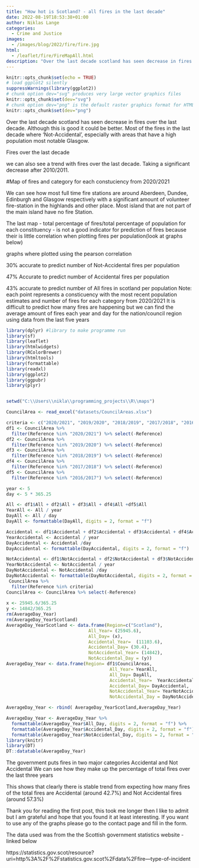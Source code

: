 ```yaml
---
title: "How hot is Scotland? - all fires in the last decade"
date: 2022-08-19T18:53:38+01:00
author: Niklas Lange
categories:
  - Crime and Justice
images:
  - /images/blog/2022/fire/fire.jpg
html:
  - /leaflet/fire/FireMapAll.html
description: "Over the last decade scotland has seen decrease in fires over the last decade. Although this is good it could be better. Most of the fires in the last decade where 'Not-Accidental', especially with areas that have a high population most notable Glasgow. Interactive maps of Fires  in Scotland from the last year and other interesting information - click the title to discover more"
---
```



```r
knitr::opts_chunk$set(echo = TRUE)
# load ggplot2 silently
suppressWarnings(library(ggplot2))
# chunk option dev="svg" produces very large vector graphics files
knitr::opts_chunk$set(dev="svg")
# chunk option dev="png" is the default raster graphics format for HTML output
knitr::opts_chunk$set(dev="png")
```
Over the last decade scotland has seen decrease in fires over the last decade. Although this is good it could be better. Most of the fires in the last decade where 'Not-Accidental', especially with areas that have a high population most notable Glasgow.

Fires over the last decade

we can also see a trend with fires over the last decade. Taking a significant decrease after 2010/2011.

#Map of fires and category for each constuciency from 2020/2021

We can see how most full time fire stations are around Aberdeen, Dundee, Edinburgh and Glasgow respectively with a significant amount of volunteer fire-station in the highlands and other place. Most island that are not part of the main island have no fire Station.

The last map - total percentage of fires/total percentage of population for each constituency - is not a good indicator for prediction of fires because their is little correlation when plotting fires per population(look at graphs below)

graphs where plotted using the pearson correlation


30% accurate to predict number of Not-Accidental fires per population


47% Accurate to predict number of Accidental fires per population


43% accurate to predict number of All fires in scotland per population
Note: each point represents a consticuency with the most recent population estimates and number of fires for each category from 2020/2021
It is difficult to predict how many fires are happening but we can find the average amount of fires each year and day for the nation/council region using data from the last five years


```r
library(dplyr) #library to make programme run
library(sf)
library(leaflet)
library(htmlwidgets)
library(RColorBrewer)
library(htmltools)
library(formattable)
library(readxl)
library(ggplot2)
library(ggpubr)
library(plyr)


setwd("C:\\Users\\nikla\\programming_projects\\R\\maps")

CouncilArea <- read_excel("datasets/CouncilAreas.xlsx")

criteria <- c("2020/2021", "2019/2020", "2018/2019", "2017/2018", "2016/2017")
df1 <- CouncilArea %>%
  filter(Reference %in% "2020/2021") %>% select(-Reference)
df2 <- CouncilArea %>%
  filter(Reference %in% "2019/2020") %>% select(-Reference)
df3 <- CouncilArea %>%
  filter(Reference %in% "2018/2019") %>% select(-Reference)
df4 <- CouncilArea %>%
  filter(Reference %in% "2017/2018") %>% select(-Reference)
df5 <- CouncilArea %>%
  filter(Reference %in% "2016/2017") %>% select(-Reference)

year <- 5
day <- 5 * 365.25

All <- df1$All + df2$All + df3$All + df4$All +df5$All
YearAll <- All / year
DayAll <- All / day
DayAll <- formattable(DayAll, digits = 2, format = "f")

Accidental <- df1$Accidental + df2$Accidental + df3$Accidental + df4$Accidental +df5$Accidental
YearAccidental <- Accidental / year
DayAccidental <- Accidental /day
DayAccidental <- formattable(DayAccidental, digits = 2, format = "f")

NotAccidental <- df1$NotAccidental + df2$NotAccidental + df3$NotAccidental + df4$NotAccidental +df5$NotAccidental
YearNotAccidental <- NotAccidental / year
DayNotAccidental <- NotAccidental /day
DayNotAccidental <- formattable(DayNotAccidental, digits = 2, format = "f")
 CouncilArea %>%
  filter(Reference %in% criteria)
CouncilArea <- CouncilArea %>% select(-Reference)
  
x <- 25945.6/365.25
y <- 14842/365.25
rm(AverageDay_Year)
rm(AverageDay_YearScotland)
AverageDay_YearScotland <- data.frame(Region=c("Scotland"),
                               All_Year= (25945.6),
                               All_Day= (x),
                               Accidental_Year=  (11103.6),
                               Accidental_Day= (30.4),
                               NotAccidental_Year= (14842),
                               NotAccidental_Day = (y))
AverageDay_Year <- data.frame(Region= df1$CouncilAreas,
                                       All_Year= YearAll,
                                       All_Day= DayAll,
                                       Accidental_Year=  YearAccidental,
                                       Accidental_Day= DayAccidental,
                                       NotAccidental_Year= YearNotAccidental,
                                       NotAccidental_Day = DayNotAccidental)

AverageDay_Year <- rbind( AverageDay_YearScotland,AverageDay_Year)

AverageDay_Year <- AverageDay_Year %>%
  formattable(AverageDay_Year$All_Day, digits = 2, format = "f") %>%
  formattable(AverageDay_Year$Accidental_Day, digits = 2, format = "f") %>%
  formattable(AverageDay_Year$NotAccidental_Day, digits = 2, format = "f")
library(knitr)
library(DT)
DT::datatable(AverageDay_Year)
```

The government puts fires in two major categories
Accidental and Not Accidental
We can see how they make up the percentage of total fires over the last three years


This shows that clearly there is stable trend from expecting how many fires of the total fires are Accidental (around 42.7%) and Not Accidental fires (around 57.3%)



Thank you for reading the first post, this took me longer then I like to admit but I am grateful and hope that you found it at least interesting. If you want to use any of the graphs please go to the contact page and fill in the form.

The data used was from the the Scottish government statistics website - linked below

https://statistics.gov.scot/resource?uri=http%3A%2F%2Fstatistics.gov.scot%2Fdata%2Ffire---type-of-incident
